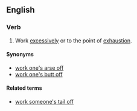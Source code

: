 ==English==

===Verb===
{{en-verb|head=[[work]] (one's) [[tail]] [[off]]|works one's tail off|working one's tail off|worked one's tail off}}

# {{label|en|idiomatic}} Work [[excessively]] or to the point of [[exhaustion]].

====Synonyms====
* [[work one's arse off]]
* [[work one's butt off]]

====Related terms====
* [[work someone's tail off]]